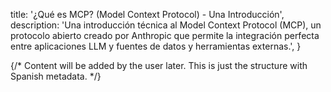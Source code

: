 
  title: '¿Qué es MCP? (Model Context Protocol) - Una Introducción',
  description:
    'Una introducción técnica al Model Context Protocol (MCP), un protocolo abierto creado por Anthropic que permite la integración perfecta entre aplicaciones LLM y fuentes de datos y herramientas externas.',
}


{/* 
  Content will be added by the user later.
  This is just the structure with Spanish metadata.
*/}